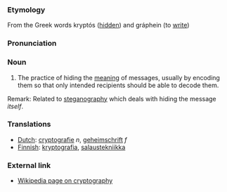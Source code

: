 ===Etymology===
From the Greek words kryptós ([[hidden]]) and gráphein (to [[write]])

===Pronunciation===

===Noun===
# The practice of hiding the [[meaning]] of messages, usually by encoding them so that only intended recipients should be able to decode them.

Remark: Related to [[steganography]] which deals with hiding the message ''itself''.

===Translations===
*[[Dutch]]: [[cryptografie]] ''n'', [[geheimschrift]] ''f''
*[[Finnish]]: [[kryptografia]], [[salaustekniikka]]

=== External link ===
* [http://www.wikipedia.org/wiki/Cryptography Wikipedia page on cryptography]